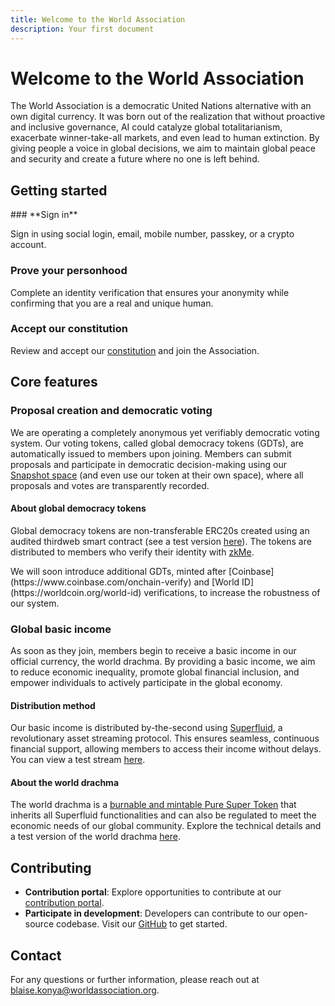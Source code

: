 ```yaml
---
title: Welcome to the World Association
description: Your first document
---
```



# Welcome to the World Association

The World Association is a democratic United Nations alternative with an own digital currency. It was born out of the realization that without proactive and inclusive governance, AI could catalyze global totalitarianism, exacerbate winner-take-all markets, and even lead to human extinction. By giving people a voice in global decisions, we aim to maintain global peace and security and create a future where no one is left behind.

## Getting started

<Steps>
### **Sign in**

Sign in using social login, email, mobile number, passkey, or a crypto account.

### **Prove your personhood**

Complete an identity verification that ensures your anonymity while confirming that you are a real and unique human.

### **Accept our constitution**

Review and accept our [constitution](https://github.com/worldassociation/world-association/blob/main/organization/constitution/constitution.md) and join the Association.

</Steps>

## Core features

### Proposal creation and democratic voting

We are operating a completely anonymous yet verifiably democratic voting system. Our voting tokens, called global democracy tokens (GDTs), are automatically issued to members upon joining. Members can submit proposals and participate in democratic decision-making using our [Snapshot space](https://snapshot.org/#/worldassociation.eth) (and even use our token at their own space), where all proposals and votes are transparently recorded.

#### About global democracy tokens

Global democracy tokens are non-transferable ERC20s created using an audited thirdweb smart contract (see a test version [here](https://base.blockscout.com/token/0x2F9e9e5D597f245df027F5a900f6E0957472A564)). The tokens are distributed to members who verify their identity with [zkMe](https://zk.me/did-solution).

<Callout type="info">
  We will soon introduce additional GDTs, minted after
  [Coinbase](https://www.coinbase.com/onchain-verify) and [World
  ID](https://worldcoin.org/world-id) verifications, to increase the robustness
  of our system.
</Callout>

### Global basic income

As soon as they join, members begin to receive a basic income in our official currency, the world drachma. By providing a basic income, we aim to reduce economic inequality, promote global financial inclusion, and empower individuals to actively participate in the global economy.

#### Distribution method

Our basic income is distributed by-the-second using [Superfluid](https://www.superfluid.finance), a revolutionary asset streaming protocol. This ensures seamless, continuous financial support, allowing members to access their income without delays. You can view a test stream [here](https://app.superfluid.finance/stream/base/0xa3c2c8ce6be1c55401b5f1efb6112a86f6374429-0x5cd0662d3e5de232f124165494b93664e88fbbac-0x524986180284488c8c337d7089f58e0649559cda-0.0?view=0x5cd0662D3e5dE232F124165494b93664e88fBBAc).

#### About the world drachma

The world drachma is a [burnable and mintable Pure Super Token](https://docs.superfluid.finance/docs/protocol/super-tokens/overview#types-of-super-tokens) that inherits all Superfluid functionalities and can also be regulated to meet the economic needs of our global community. Explore the technical details and a test version of the world drachma [here](https://base.blockscout.com/token/0x524986180284488c8c337d7089F58E0649559cDa?tab=contract).

## Contributing

- **Contribution portal**: Explore opportunities to contribute at our [contribution portal](https://contribute.worldassociation.org/).
- **Participate in development**: Developers can contribute to our open-source codebase. Visit our [GitHub](https://github.com/blaisekonya) to get started.

## Contact

For any questions or further information, please reach out at [blaise.konya@worldassociation.org](mailto:blaise.konya@worldassociation.org).
